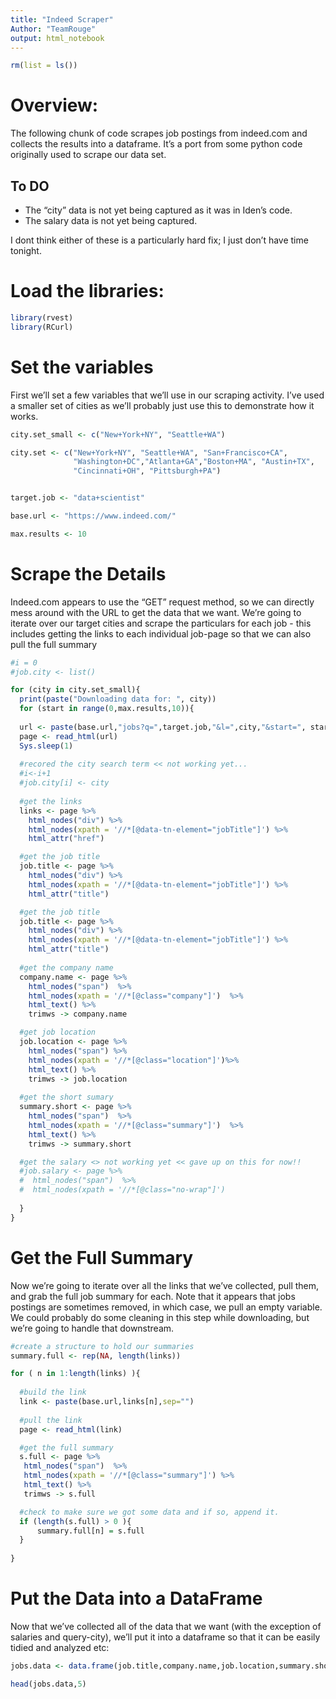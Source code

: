 ---
title: "Indeed Scraper"
Author: "TeamRouge"
output: html_notebook
---


```{r}
rm(list = ls())
```

# Overview:

The following chunk of code scrapes job postings from indeed.com and collects the results into a dataframe.  It's a port from some python code originally used to scrape our data set.

## To DO

- The "city" data is not yet being captured as it was in Iden's code.
- The salary data is not yet being captured.

I dont think either of these is a particularly hard fix; I just don't have time tonight.


# Load the libraries:

```{r}
library(rvest)
library(RCurl)
```


# Set the variables

First we'll set a few variables that we'll use in our scraping activity.  I've used a smaller set of cities as we'll probably just use this to demonstrate how it works.

```{r}
city.set_small <- c("New+York+NY", "Seattle+WA")

city.set <- c("New+York+NY", "Seattle+WA", "San+Francisco+CA",
              "Washington+DC","Atlanta+GA","Boston+MA", "Austin+TX",
              "Cincinnati+OH", "Pittsburgh+PA")


target.job <- "data+scientist"   

base.url <- "https://www.indeed.com/"

max.results <- 10

```


# Scrape the Details

Indeed.com appears to use the "GET" request method, so we can directly mess around with the URL to get the data that we want.  We're going to iterate over our target cities and scrape the particulars for each job - this includes getting the links to each individual job-page so that we can also pull the full summary


```{r}

#i = 0
#job.city <- list()

for (city in city.set_small){
  print(paste("Downloading data for: ", city))
  for (start in range(0,max.results,10)){
  
  url <- paste(base.url,"jobs?q=",target.job,"&l=",city,"&start=", start ,sep="")
  page <- read_html(url)
  Sys.sleep(1)
  
  #recored the city search term << not working yet...
  #i<-i+1
  #job.city[i] <- city
  
  #get the links
  links <- page %>% 
    html_nodes("div") %>%
    html_nodes(xpath = '//*[@data-tn-element="jobTitle"]') %>%
    html_attr("href")

  #get the job title
  job.title <- page %>% 
    html_nodes("div") %>%
    html_nodes(xpath = '//*[@data-tn-element="jobTitle"]') %>%
    html_attr("title")

  #get the job title
  job.title <- page %>% 
    html_nodes("div") %>%
    html_nodes(xpath = '//*[@data-tn-element="jobTitle"]') %>%
    html_attr("title")
  
  #get the company name
  company.name <- page %>% 
    html_nodes("span")  %>% 
    html_nodes(xpath = '//*[@class="company"]')  %>% 
    html_text() %>%
    trimws -> company.name 

  #get job location
  job.location <- page %>% 
    html_nodes("span") %>% 
    html_nodes(xpath = '//*[@class="location"]')%>% 
    html_text() %>%
    trimws -> job.location
  
  #get the short sumary
  summary.short <- page %>% 
    html_nodes("span")  %>% 
    html_nodes(xpath = '//*[@class="summary"]')  %>% 
    html_text() %>%
    trimws -> summary.short 

  #get the salary <> not working yet << gave up on this for now!!
  #job.salary <- page %>% 
  #  html_nodes("span")  %>% 
  #  html_nodes(xpath = '//*[@class="no-wrap"]')
  
  }
}
```

# Get the Full Summary

Now we're going to iterate over all the links that we've collected, pull them, and grab the full job summary for each.  Note that it appears that jobs postings are sometimes removed, in which case, we pull an empty variable.  We could probably do some cleaning in this step while downloading, but we're going to handle that downstream.


```{r}

#create a structure to hold our summaries
summary.full <- rep(NA, length(links))

for ( n in 1:length(links) ){
  
  #build the link
  link <- paste(base.url,links[n],sep="")
  
  #pull the link
  page <- read_html(link)

  #get the full summary
  s.full <- page %>%
   html_nodes("span")  %>% 
   html_nodes(xpath = '//*[@class="summary"]') %>% 
   html_text() %>%
   trimws -> s.full

  #check to make sure we got some data and if so, append it. 
  if (length(s.full) > 0 ){
      summary.full[n] = s.full  
  } 
  
}

```


# Put the Data into a DataFrame

Now that we've collected all of the data that we want (with the exception of salaries and query-city), we'll put it into a dataframe so that it can be easily tidied and analyzed etc:

```{r}
jobs.data <- data.frame(job.title,company.name,job.location,summary.short,links,summary.full)

head(jobs.data,5)

```


